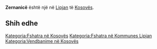 {{Fshat në 
 | Emri                = Zernanicë
 | EmriAlt                = 
 | NAME_SHORT_FORM=      
 | NAME_GENERIC=      
 | NAME_SORT_NAME_RO=      ZERNANICE
 | FULL_NAME_RO = Zernanicë
 | FULL_NAME_ND_RO=Zernanice
 | SORT_NAME_RG=ZERNANICE
 | FULL_NAME_RG=Zernanicë
 | FULL_NAME_ND_RG=Zernanice
 | SRP_NAME_SHORT_FORM=      
 | SRP_NAME_GENERIC=      
 | SRP_NAME_SORT_NAME_RO=      
 | SRP_FULL_NAME_RO = 
 | SRP_FULL_NAME_ND_RO=
 | SRP_SORT_NAME_RG=
 | SRP_FULL_NAME_RG=
 | SRP_FULL_NAME_ND_RG=
 | Emri (Rasa dhanore) = 
 | Figura              = 
 | Shteti              = Kosovo
 | Komuna              = Lipjan
 | Kodi postar         = 
 | Sipërfaqja          = 

 | Popullsia           = 

 | Regj. i popullsisë  = 
 | Dend. e popullsisë  = 
 | Faqja zyrtare       = 
 <!--- Koordinatat ----> 
 | Gjerësia            = 43.186667
 | Gjatësia            = 20.817778
 | Lartësia            = 
}}
'''Zernanicë''' është një [[]] në [[Lipjan]] të [[Kosovës]].

<!-- == Gjeografia == -->
<!-- == Historia == -->
<!-- == Demografia == -->
== Shih edhe ==
{{Komuna Lipjan}}
{{Kosovo-Administrata-Cung}}

[[Kategoria:Fshatra në Kosovës]]
[[Kategoria:Fshatra në Kommunes Lipjan]]
[[Kategoria:Vendbanime në Kosovës]]